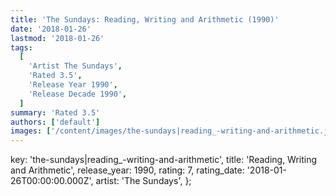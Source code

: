 ```yaml
---
title: 'The Sundays: Reading, Writing and Arithmetic (1990)'
date: '2018-01-26'
lastmod: '2018-01-26'
tags:
  [
    'Artist The Sundays',
    'Rated 3.5',
    'Release Year 1990',
    'Release Decade 1990',
  ]
summary: 'Rated 3.5'
authors: ['default']
images: ['/content/images/the-sundays|reading_-writing-and-arithmetic.jpg']
---
```


  key: 'the-sundays|reading_-writing-and-arithmetic',
  title: 'Reading, Writing and Arithmetic',
  release_year: 1990,
  rating: 7,
  rating_date: '2018-01-26T00:00:00.000Z',
  artist: 'The Sundays',
};

<MusicRating data={data} />
